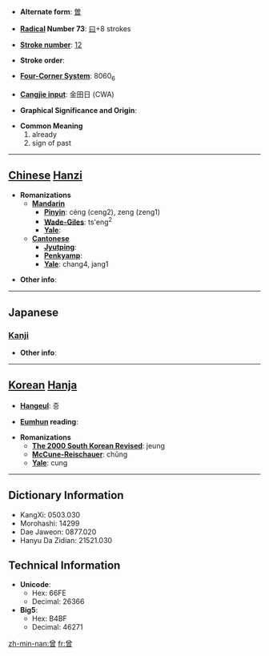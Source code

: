* '''Alternate form''': [[曽]]

* '''[[Wiktionary:Chinese radical index| Radical]] Number 73''': [[Wiktionary:Chinese radical index 曰|曰]]+8 strokes

* '''[[Wiktionary:Chinese total strokes index|Stroke number]]''': [[Wiktionary:Chinese total strokes index 12|12]]

* '''Stroke order''': 

* '''[[Wiktionary:Chinese four corner index|Four-Corner System]]''': 8060<sub>6</sub>

* '''[[Wiktionary:Chinese Cangjie index|Cangjie input]]''': 金田日 (CWA)

* '''Graphical Significance and Origin''': 

* '''Common Meaning'''
*#already
*# sign of past


----

== [[Chinese]] [[Hanzi]] ==

* '''Romanizations'''
** '''[[Mandarin]]'''
*** '''[[Pinyin]]''': céng (ceng2), zeng (zeng1)
*** '''[[Wade-Giles]]''': ts'eng<sup>2</sup>
*** '''[[Yale]]''': 
** '''[[Cantonese]]'''
*** '''[[Jyutping]]''':
*** '''[[Penkyamp]]''': 
*** '''[[Yale]]''': chang4, jang1

* '''Other info''': 

----

==Japanese==
===[[Kanji]]===
{{kanji|on readings=[[そ]] (so), [[そう]] (sō), [[ぞう]] (zō)
|kun readings=[[かつて]] (katsute), [[すなわち]] (sunawachi)
}}

* '''Other info''':  

----

== [[Korean]] [[Hanja]] ==

* '''[[Hangeul]]''': 증

* '''[[Eumhun]] reading''': 

* '''Romanizations'''
** '''[[The 2000 South Korean Revised Romanization|The 2000 South Korean Revised]]''': jeung
** '''[[McCune-Reischauer]]''': chŭng
** '''[[Yale]]''': cung

----

== Dictionary Information ==

* KangXi: 0503.030
* Morohashi: 14299
* Dae Jaweon: 0877.020
* Hanyu Da Zidian: 21521.030

== Technical Information ==

* '''Unicode''':
** Hex: 66FE
** Decimal: 26366
* '''Big5''':
** Hex: B4BF
** Decimal: 46271

[[zh-min-nan:曾]]
[[fr:曾]]
